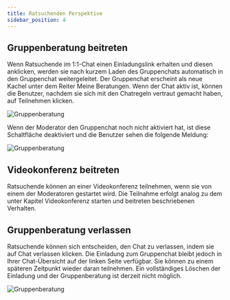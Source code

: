 ```yaml
---
title: Ratsuchenden Perspektive
sidebar_position: 4
---
```



## Gruppenberatung beitreten

Wenn Ratsuchende im 1:1-Chat einen Einladungslink erhalten und diesen anklicken, werden sie nach kurzem Laden des Gruppenchats automatisch in den Gruppenchat weitergeleitet. Der Gruppenchat erscheint als neue Kachel unter dem Reiter <UIElement>Meine Beratungen</UIElement>. Wenn der Chat aktiv ist, können die Benutzer, nachdem sie sich mit den Chatregeln vertraut gemacht haben, auf <UIElement>Teilnehmen</UIElement> klicken.

![Gruppenberatung](../../../static/img/images-onlineberatung/07_VideoGruppenChat/14_Screenshot.png)

Wenn der Moderator den Gruppenchat noch nicht aktiviert hat, ist diese Schaltfläche deaktiviert und die Benutzer sehen die folgende Meldung:

![Gruppenberatung](../../../static/img/images-onlineberatung/07_VideoGruppenChat/15_Screenshot.png)

## Videokonferenz beitreten

Ratsuchende können an einer Videokonferenz teilnehmen, wenn sie von einem der Moderatoren gestartet wird. Die Teilnahme erfolgt analog zu dem unter Kapitel Videokonferenz starten und beitreten beschriebenen Verhalten.

## Gruppenberatung verlassen

Ratsuchende können sich entscheiden, den Chat zu verlassen, indem sie auf <UIElement>Chat verlassen</UIElement> klicken. Die Einladung zum Gruppenchat bleibt jedoch in Ihrer Chat-Übersicht auf der linken Seite verfügbar. Sie können zu einem späteren Zeitpunkt wieder daran teilnehmen. Ein vollständiges Löschen der Einladung und der Gruppenberatung ist derzeit nicht möglich.

![Gruppenberatung](../../../static/img/images-onlineberatung/07_VideoGruppenChat/16_Screenshot.png)
